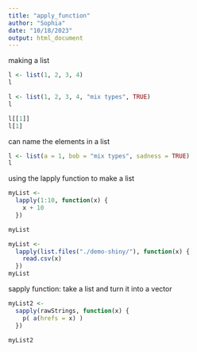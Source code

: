 ```yaml
---
title: "apply_function"
author: "Sophia"
date: "10/18/2023"
output: html_document
---
```

making a list
```r
l <- list(1, 2, 3, 4)
l
```
```r
l <- list(1, 2, 3, 4, "mix types", TRUE)
l
```

```r
l[[1]]
l[1]
```
can name the elements in a list
```r
l <- list(a = 1, bob = "mix types", sadness = TRUE)
l
```
using the lapply function to make a list
```r
myList <-
  lapply(1:10, function(x) {
    x + 10
  })

myList
```

```r
myList <-
  lapply(list.files("./demo-shiny/"), function(x) {
    read.csv(x)
  })
myList
```
sapply function: take a list and turn it into a vector
```r
myList2 <-
  sapply(rawStrings, function(x) {
    p( a(hrefs = x) )
  })

myList2
```

